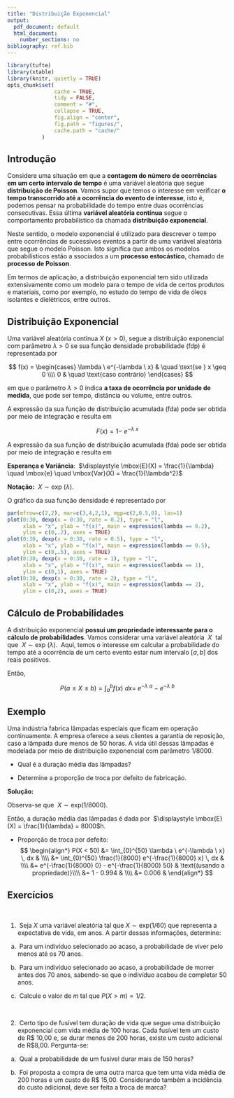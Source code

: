 ```yaml
---
title: "Distribuição Exponencial"
output:
  pdf_document: default
  html_document:
    number_sections: no
bibliography: ref.bib
---
```



```r
library(tufte)
library(xtable)
library(knitr, quietly = TRUE)
opts_chunk$set(
               cache = TRUE,
               tidy = FALSE,
               comment = "#",
               collapse = TRUE,
               fig.align = "center",
               fig.path = "figures/",
               cache.path = "cache/"
           )
```

## Introdução

Considere uma situação em que a **contagem do número de ocorrências em um certo intervalo de tempo** é uma variável aleatória que segue **distribuição de Poisson**. Vamos supor que temos o interesse em verificar **o tempo transcorrido até a ocorrência do evento de interesse**, isto é, podemos pensar na probabilidade do tempo entre duas ocorrências consecutivas. Essa última **variável aleatória contínua** segue o comportamento probabilístico da chamada **distribuição exponencial**. 

Neste sentido, o modelo exponencial é utilizado para descrever o tempo entre ocorrências de sucessivos eventos a partir de uma variável aleatória que segue o modelo Poisson. Isto significa que ambos os modelos probabilísticos estão a ssociados a um **processo estocástico**, chamado de **processo de Poisson**. 

Em termos de aplicação, a distribuição exponencial tem sido utilizada extensivamente como um modelo para o tempo de vida de certos produtos e materiais, como por exemplo, no estudo do tempo de vida de óleos isolantes e dielétricos, entre outros.


## Distribuição Exponencial

Uma variável aleatória contínua $X$ ($x > 0$), segue a distribuição exponencial com parâmetro $\lambda > 0$ se sua função densidade probabilidade (fdp) é representada por

$$
f(x) =
  \begin{cases}
  \lambda \ e^{-\lambda \ x} & \quad \text{se } x \geq 0 \\\\
   0  & \quad \text{caso contrário}
  \end{cases}
$$

em que o parâmetro $\lambda > 0$ indica **a taxa de ocorrência por unidade de medida**, que pode ser tempo, distância ou volume, entre outros.

A expressão da sua função de distribuição acumulada (fda) pode ser obtida por meio de integração e resulta em

$$
F(x) = 1 - \ e^{-\lambda \ x}
$$

A expressão da sua função de distribuição acumulada (fda) pode ser obtida por meio de integração e resulta em

**Esperança e Variância**: \ $\displaystyle \mbox{E}(X) = \frac{1}{\lambda} \quad \mbox{e} \quad \mbox{Var}(X) = \frac{1}{\lambda^2}$

**Notação:** \ $X \sim \text{exp}\ (\lambda)$.

O gráfico da sua função densidade é representado por 

```r
par(mfrow=c(2,2), mar=c(3,4,2,1), mgp=c(2,0.5,0), las=1)
plot(0:30, dexp(x = 0:30, rate = 0.2), type = "l",
     xlab = "x", ylab = "f(x)", main = expression(lambda == 0.2),
     ylim = c(0,.2), axes = TRUE)
plot(0:30, dexp(x = 0:30, rate = 0.5), type = "l",
     xlab = "x", ylab = "f(x)", main = expression(lambda == 0.5),
     ylim = c(0,.5), axes = TRUE)
plot(0:30, dexp(x = 0:30, rate = 1), type = "l",
     xlab = "x", ylab = "f(x)", main = expression(lambda == 1),
     ylim = c(0,1), axes = TRUE)
plot(0:30, dexp(x = 0:30, rate = 2), type = "l",
     xlab = "x", ylab = "f(x)", main = expression(lambda == 2),
     ylim = c(0,2), axes = TRUE)
```

## Cálculo de Probabilidades

A distribuição exponencial **possui um propriedade interessante para o cálculo de probabilidades**. Vamos considerar uma variável aleatória \ $X$ \ tal que \ $X \sim \text{exp}\ (\lambda)$. \ Aqui, temos o interesse em calcular a probabilidade do tempo até a ocorrência de um certo evento estar num intervalo $[a,b]$ dos reais positivos.

Então, 

$$
P(a \leq X \leq b) = \int_{a}^{b} f(x) \ dx =  \ e^{-\lambda \ a} \ - \ e^{-\lambda \ b}
$$


## Exemplo

Uma indústria fabrica lâmpadas especiais que ficam em operação continuamente. A empresa oferece a seus clientes a garantia de reposição, caso a lâmpada dure menos de 50 horas. A vida útil dessas lâmpadas é modelada por meio de distribuição exponencial com parâmetro $1/8000$.

- Qual é a duração média das lâmpadas?

- Determine a proporção de troca por defeito de fabricação.

**Solução:**

Observa-se que \ $X \sim \mbox{exp}(1/8000)$. 

Então, a duração média das lâmpadas é dada por \ $\displaystyle \mbox{E}(X) = \frac{1}{\lambda} = 8000$h.

- Proporção de troca por defeito:
$$
\begin{align*}
P(X < 50) &= \int_{0}^{50} \lambda \ e^{-\lambda \ x} \, dx  & \\\\
  &= \int_{0}^{50} \frac{1}{8000} e^{-\frac{1}{8000} x} \, dx &  \\\\
  &= e^{-\frac{1}{8000} 0} - e^{-\frac{1}{8000} 50} &
  \text{(usando a propriedade)}\\\\
  &= 1 - 0.994 & \\\\
  &= 0.006 &
\end{align*}
$$


## Exercícios

\ 

1) \ Seja $X$ uma variável aleatória tal que $X \sim \mbox{exp} (1/60)$ que representa a expectativa de vida, em anos. A partir dessas informações, determine:


a) \ Para um indivíduo selecionado ao acaso, a probabilidade de viver pelo menos até os 70 anos. 


b) \ Para um indivíduo selecionado ao acaso, a probabilidade de morrer antes dos 70 anos, sabendo-se que o indivíduo acabou de completar 50 anos.


c) \ Calcule o valor de $m$ tal que $P(X > m) = 1/2$.

\ 

2) \ Certo tipo de fusível tem duração de vida que segue uma distribuição exponencial com vida média de 100 horas. Cada fusível tem um custo de R\$ 10,00 e, se durar menos de 200 horas, existe um custo adicional de R\$8,00. Pergunta-se:


a) \ Qual a probabilidade de um fusível durar mais de 150 horas? 



b) \ Foi proposta a compra de uma outra marca que tem uma vida média de 200 horas e um custo de R\$ 15,00. Considerando também a incidência do custo adicional, deve ser feita a troca de marca?

